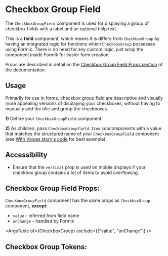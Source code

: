 

# Checkbox Group Field

The `CheckboxGroupField` component is used for displaying a group of checkbox fields with a label and an optional help text.

This is a **field** component, which means it is differs from `CheckboxGroup` by having an integrated logic for functions which
`CheckboxGroup` possesses using Formik. There is no need for any custom logic, just wrap the component inside Formik for easier form creation.

Props are described in detail on the [Checkbox Group Field Props section](#checkbox-group-field-props) of the documentation.

## Usage

Primarily for use in forms, checkbox group field are descriptive and visually more appealing versions of displaying your checkboxes,
without having to manually add the title and group the checkboxes.

**1)** Define your `CheckboxGroupField` component.

**2)** As children, pass `CheckboxGroupField.Item` subcomponents with a value that matches the structured name of your `CheckboxGroupField` component
(see [With Values story's code](/docs/component-library-formik-elements-checkboxgroupfield--with-values) for best example).

## Accessibility

- Ensure that the `vertical` prop is used on mobile displays if your checkbox group contains a lot of items to avoid
  overflowing.

<Stories includePrimary={true} />

## Checkbox Group Field Props:

`CheckboxGroupField` component has the same props as `CheckboxGroup` component,
**except**:

- `value` - inferred from field name
- `onChange` - handled by Formik

<ArgsTable of={CheckboxGroup} exclude={["value", "onChange"]} />

## Checkbox Group Tokens:

<ThemeTokens component="CheckboxGroup" />
